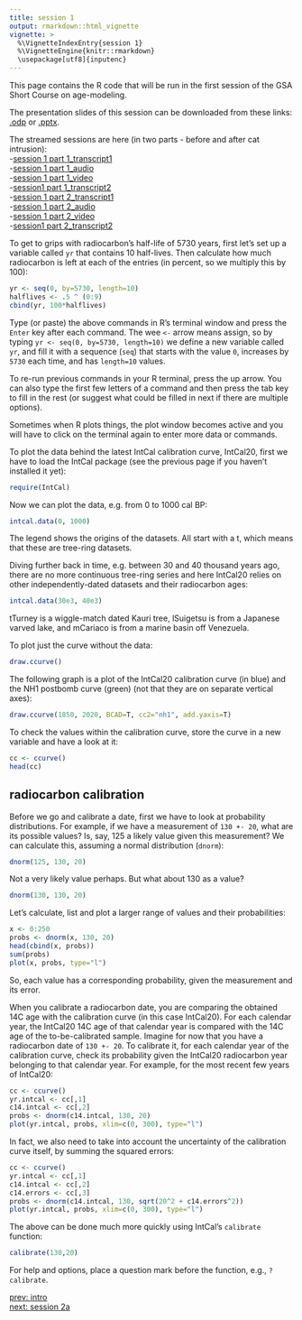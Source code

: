 ```yaml
---
title: session 1
output: rmarkdown::html_vignette
vignette: >
  %\VignetteIndexEntry{session 1}
  %\VignetteEngine{knitr::rmarkdown}
  \usepackage[utf8]{inputenc}
---
```


This page contains the R code that will be run in the first session of the GSA Short Course on age-modeling.

The presentation slides of this session can be downloaded from these links: [.odp](./1-radiocarbon.odp) or [.pptx](./1-radiocarbon.pptx).

The streamed sessions are here (in two parts - before and after cat intrusion):  
  -[session 1 part 1_transcript1](./session1/session_1_part1.txt)  
  -[session 1 part 1_audio](./session1/session_1_part1.m4a)  
  -[session 1 part 1_video](./session1/session_1_part1.mp4)  
  -[session1 part 1_transcript2](./session1/session_1_part1.vtt)  
  -[session 1 part 2_transcript1](./session1/session_1_part2.txt)  
  -[session 1 part 2_audio](./session1/session_1_part2.m4a)  
  -[session 1 part 2_video](./session1/session_1_part2.mp4)  
  -[session1 part 2_transcript2](./session1/session_1_part2.vtt)  

To get to grips with radiocarbon's half-life of 5730 years, first let's set up a variable called `yr` that contains 10 half-lives. Then calculate how much radiocarbon is left at each of the entries (in percent, so we multiply this by 100):

```r
yr <- seq(0, by=5730, length=10)
halflives <- .5 ^ (0:9)
cbind(yr, 100*halflives)
```

Type (or paste) the above commands in R's terminal window and press the `Enter` key after each command. The wee `<-` arrow means assign, so by typing `yr <- seq(0, by=5730, length=10)` we define a new variable called `yr`, and fill it with a sequence (`seq`) that starts with the value `0`, increases by `5730` each time, and has `length=10` values.

To re-run previous commands in your R terminal, press the up arrow. You can also type the first few letters of a command and then press the tab key to fill in the rest (or suggest what could be filled in next if there are multiple options).

Sometimes when R plots things, the plot window becomes active and you will have to click on the terminal again to enter more data or commands.

To plot the data behind the latest IntCal calibration curve, IntCal20, first we have to load the IntCal package (see the previous page if you haven't installed it yet):

```r
require(IntCal)
```

Now we can plot the data, e.g. from 0 to 1000 cal BP:

```r
intcal.data(0, 1000)
```

The legend shows the origins of the datasets. All start with a t, which means that these are tree-ring datasets.

Diving further back in time, e.g. between 30 and 40 thousand years ago, there are no more continuous tree-ring series and here IntCal20 relies on other independently-dated datasets and their radiocarbon ages:

```r
intcal.data(30e3, 40e3)
```

tTurney is a wiggle-match dated Kauri tree, lSuigetsu is from a Japanese varved lake, and mCariaco is from a marine basin off Venezuela.

To plot just the curve without the data:

```r
draw.ccurve()
```

The following graph is a plot of the IntCal20 calibration curve (in blue) and the NH1 postbomb curve (green) (not that they are on separate vertical axes):

```r
draw.ccurve(1850, 2020, BCAD=T, cc2="nh1", add.yaxis=T)
```

To check the values within the calibration curve, store the curve in a new variable and have a look at it:

```r
cc <- ccurve()
head(cc)
```

## radiocarbon calibration

Before we go and calibrate a date, first we have to look at probability distributions. For example, if we have a measurement of `130 +- 20`, what are its possible values? Is, say, 125 a likely value given this measurement? We can calculate this, assuming a normal distribution (`dnorm`):

```r
dnorm(125, 130, 20)
```

Not a very likely value perhaps. But what about 130 as a value?

```r
dnorm(130, 130, 20)
```

Let's calculate, list and plot a larger range of values and their probabilities:

```r
x <- 0:250
probs <- dnorm(x, 130, 20)
head(cbind(x, probs))
sum(probs)
plot(x, probs, type="l")
```

So, each value has a corresponding probability, given the measurement and its error.

When you calibrate a radiocarbon date, you are comparing the obtained 14C age with the calibration curve (in this case IntCal20). For each calendar year, the IntCal20 14C age of that calendar year is compared with the 14C age of the to-be-calibrated sample. Imagine for now that you have a radiocarbon date of `130 +- 20`. To calibrate it, for each calendar year of the calibration curve, check its probability given the IntCal20 radiocarbon year belonging to that calendar year. For example, for the most recent few years of IntCal20:

```r
cc <- ccurve()
yr.intcal <- cc[,1]
c14.intcal <- cc[,2]
probs <- dnorm(c14.intcal, 130, 20)
plot(yr.intcal, probs, xlim=c(0, 300), type="l")
```

In fact, we also need to take into account the uncertainty of the calibration curve itself, by summing the squared errors:

```r
cc <- ccurve()
yr.intcal <- cc[,1]
c14.intcal <- cc[,2]
c14.errors <- cc[,3]
probs <- dnorm(c14.intcal, 130, sqrt(20^2 + c14.errors^2))
plot(yr.intcal, probs, xlim=c(0, 300), type="l")
```

The above can be done much more quickly using IntCal's `calibrate` function:

```r
calibrate(130,20)
```

For help and options, place a question mark before the function, e.g., `?calibrate`.


[prev: intro](intro.html)<br>
[next: session 2a](session_2a.html)
